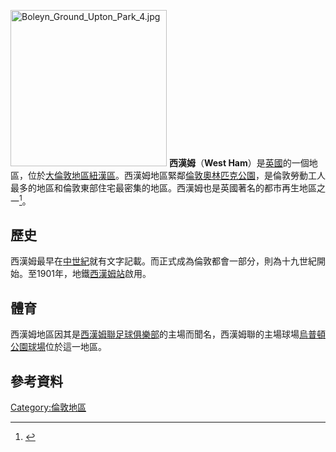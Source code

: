 [[File:Boleyn_Ground_Upton_Park_4.jpg|250px]]
'''西漢姆'''（'''West Ham'''）是[[英國|英國]]的一個地區，位於[[大倫敦地區|大倫敦地區]][[紐漢區|紐漢區]]。西漢姆地區緊鄰[[倫敦奧林匹克公園|倫敦奧林匹克公園]]，是倫敦勞動工人最多的地區和倫敦東部住宅最密集的地區。西漢姆也是英國著名的都市再生地區之一<ref name=ndc>{{Cite web |url=http://www.ndfc.co.uk/section.php?section=2&parent=7 |title=West Ham and Plaistow New Deal for Communities: All About NDC |accessdate=2014-09-19 |archive-date=2009-05-04 |archive-url=https://web.archive.org/web/20090504154722/http://www.ndfc.co.uk/section.php?section=2&parent=7 |dead-url=yes }}</ref>。

==歷史==
西漢姆最早在[[中世紀|中世紀]]就有文字記載。而正式成為倫敦都會一部分，則為十九世紀開始。至1901年，地鐵[[西漢姆站|西漢姆站]]啟用。

==體育==
西漢姆地區因其是[[西漢姆聯足球俱樂部|西漢姆聯足球俱樂部]]的主場而聞名，西漢姆聯的主場球場[[烏普頓公園球場|烏普頓公園球場]]位於這一地區。

==參考資料==
{{Reflist}}

[[Category:倫敦地區|Category:倫敦地區]]